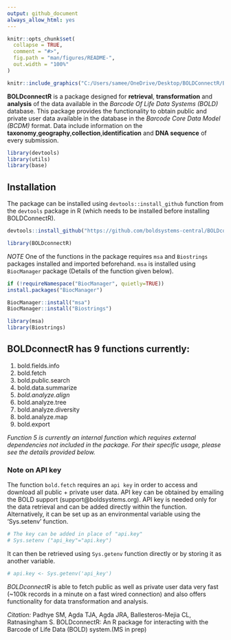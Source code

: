 ```yaml
---
output: github_document
always_allow_html: yes
---
```


<!-- README.md is generated from README.Rmd. Please edit that file -->

```r
knitr::opts_chunk$set(
  collapse = TRUE,
  comment = "#>",
  fig.path = "man/figures/README-",
  out.width = "100%"
)
```

```r

knitr::include_graphics("C:/Users/samee/OneDrive/Desktop/BOLDConnectR/BOLDconnectR/man/figures/boldconnectr logo.jpg")

```



<!-- badges: start -->
<!-- badges: end -->

**BOLDconnectR** is a package designed for **retrieval**, **transformation** and **analysis** of the data available in the *Barcode Of Life Data Systems (BOLD)* database. This package provides the functionality to obtain public and private user data available in the database in the *Barcode Core Data Model (BCDM)* format. Data include information on the **taxonomy**,**geography**,**collection**,**identification** and **DNA sequence** of every submission. 

```r
library(devtools)
library(utils)
library(base)
```

## Installation

The package can be installed using `devtools::install_github` function from the `devtools` package in R (which needs to be installed before installing BOLDConnectR). 
```r

devtools::install_github("https://github.com/boldsystems-central/BOLDconnectR/tree/v0.0.1-beta")

```

```r
library(BOLDconnectR)
```

*NOTE* One of the functions in the package requires `msa` and `Biostrings` packages installed and imported beforehand. `msa` is installed using `BiocManager` package (Details of the function given below).
```r

if (!requireNamespace("BiocManager", quietly=TRUE))
install.packages("BiocManager")

BiocManager::install("msa")
BiocManager::install("Biostrings")

library(msa)
library(Biostrings)

```

## BOLDconnectR has 9 functions currently:

1. bold.fields.info
2. bold.fetch
3. bold.public.search
4. bold.data.summarize
5. *bold.analyze.align*
6. bold.analyze.tree
7. bold.analyze.diversity
8. bold.analyze.map
9. bold.export

*Function 5 is currently an internal function which requires external dependencies not included in the package. For their specific usage, please see the details provided below.*

### Note on API key

The function `bold.fetch` requires an `api key` in order to access and download all public + private user data. API key can be obtained by emailing the BOLD support (support@boldsystems.org). API key is needed only for the data retrieval and can be added directly within the function. Alternatively, it can be set up as an environmental variable using the 'Sys.setenv' function. 

```r
# The key can be added in place of "api.key" 
# Sys.setenv ("api_key"="api.key")
```

It can then be retrieved using `Sys.getenv` function directly or by storing it as another variable.

```r
# api.key <- Sys.getenv('api_key')
```

*BOLDconnectR* is able to fetch public as well as private user data very fast (~100k records in a minute on a fast wired connection) and also offers functionality for data transformation and analysis. 

*Citation:* Padhye SM, Agda TJA, Agda JRA, Ballesteros-Mejia CL, Ratnasingham S. BOLDconnectR: An R package for interacting with the Barcode of Life Data (BOLD) system.(MS in prep)
